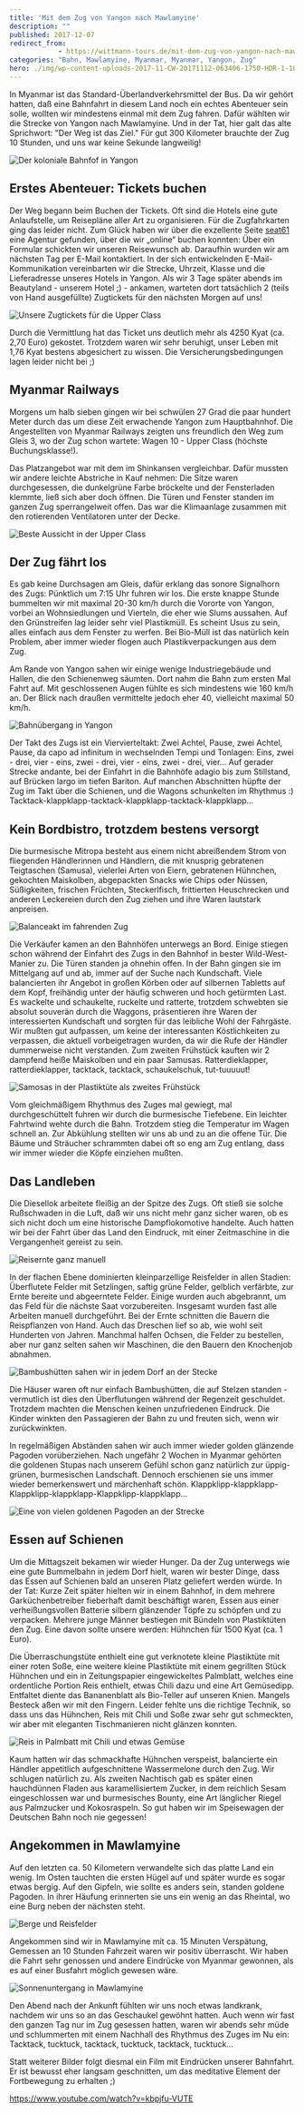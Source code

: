 ```yaml
---
title: 'Mit dem Zug von Yangon nach Mawlamyine'
description: ""
published: 2017-12-07
redirect_from: 
            - https://wittmann-tours.de/mit-dem-zug-von-yangon-nach-mawlamyine/
categories: "Bahn, Mawlamyine, Myanmar, Myanmar, Yangon, Zug"
hero: ./img/wp-content-uploads-2017-11-CW-20171112-063406-1750-HDR-1-1024x683.jpg
---
```

In Myanmar ist das Standard-Überlandverkehrsmittel der Bus. Da wir gehört hatten, daß eine Bahnfahrt in diesem Land noch ein echtes Abenteuer sein solle, wollten wir mindestens einmal mit dem Zug fahren. Dafür wählten wir die Strecke von Yangon nach Mawlamyine. Und in der Tat, hier galt das alte Sprichwort: "Der Weg ist das Ziel." Für gut 300 Kilometer brauchte der Zug 10 Stunden, und uns war keine Sekunde langweilig!

![Der koloniale Bahnfof in Yangon](./img/wp-content-uploads-2017-11-CW-20171112-063406-1750-HDR-1-1024x683.jpg)

<!--more-->

## Erstes Abenteuer: Tickets buchen

Der Weg begann beim Buchen der Tickets. Oft sind die Hotels eine gute Anlaufstelle, um Reisepläne aller Art zu organisieren. Für die Zugfahrkarten ging das leider nicht. Zum Glück haben wir über die exzellente Seite [seat61](https://www.seat61.com/) eine Agentur gefunden, über die wir „online“ buchen konnten: Über ein Formular schickten wir unseren Reisewunsch ab. Daraufhin wurden wir am nächsten Tag per E-Mail kontaktiert. In der sich entwickelnden E-Mail-Kommunikation vereinbarten wir die Strecke, Uhrzeit, Klasse und die Lieferadresse unseres Hotels in Yangon. Als wir 3 Tage später abends im Beautyland - unserem Hotel ;) - ankamen, warteten dort tatsächlich 2 (teils von Hand ausgefüllte) Zugtickets für den nächsten Morgen auf uns!

![Unsere Zugtickets für die Upper Class](./img/wp-content-uploads-2017-11-IMG_1053-Edit-1-1024x588.jpg)

Durch die Vermittlung hat das Ticket uns deutlich mehr als 4250 Kyat (ca. 2,70 Euro) gekostet. Trotzdem waren wir sehr beruhigt, unser Leben mit 1,76 Kyat bestens abgesichert zu wissen. Die Versicherungsbedingungen lagen leider nicht bei ;)

## Myanmar Railways

Morgens um halb sieben gingen wir bei schwülen 27 Grad die paar hundert Meter durch das um diese Zeit erwachende Yangon zum Hauptbahnhof. Die Angestellten von Myanmar Railways zeigten uns freundlich den Weg zum Gleis 3, wo der Zug schon wartete: Wagen 10 - Upper Class (höchste Buchungsklasse!).

Das Platzangebot war mit dem im Shinkansen vergleichbar. Dafür mussten wir andere leichte Abstriche in Kauf nehmen: Die Sitze waren durchgesessen, die dunkelgrüne Farbe bröckelte und der Fensterladen klemmte, ließ sich aber doch öffnen. Die Türen und Fenster standen im ganzen Zug sperrangelweit offen. Das war die Klimaanlage zusammen mit den rotierenden Ventilatoren unter der Decke.

![Beste Aussicht in der Upper Class](http://wittmann-tours.de/wp-content/uploads/2017/11/CW-20171112-071607-1780-HDR-1-1024x683.jpg)

## Der Zug fährt los

Es gab keine Durchsagen am Gleis, dafür erklang das sonore Signalhorn des Zugs: Pünktlich um 7:15 Uhr fuhren wir los. Die erste knappe Stunde bummelten wir mit maximal 20-30 km/h durch die Vororte von Yangon, vorbei an Wohnsiedlungen und Vierteln, die eher wie Slums aussahen. Auf den Grünstreifen lag leider sehr viel Plastikmüll. Es scheint Usus zu sein, alles einfach aus dem Fenster zu werfen. Bei Bio-Müll ist das natürlich kein Problem, aber immer wieder flogen auch Plastikverpackungen aus dem Zug.

Am Rande von Yangon sahen wir einige wenige Industriegebäude und Hallen, die den Schienenweg säumten. Dort nahm die Bahn zum ersten Mal Fahrt auf. Mit geschlossenen Augen fühlte es sich mindestens wie 160 km/h an. Der Blick nach draußen vermittelte jedoch eher 40, vielleicht maximal 50 km/h.

![Bahnübergang in Yangon](http://wittmann-tours.de/wp-content/uploads/2017/11/CW-20171112-073457-1800-1-1024x695.jpg)

Der Takt des Zugs ist ein Viervierteltakt: Zwei Achtel, Pause, zwei Achtel, Pause, da capo ad infinitum in wechselnden Tempi und Tonlagen: Eins, zwei - drei, vier - eins, zwei - drei, vier - eins, zwei - drei, vier… Auf gerader Strecke andante, bei der Einfahrt in die Bahnhöfe adagio bis zum Stillstand, auf Brücken largo im tiefen Bariton. Auf manchen Abschnitten hüpfte der Zug im Takt über die Schienen, und die Wagons schunkelten im Rhythmus :) Tacktack-klappklapp-tacktack-klappklapp-tacktack-klappklapp…

## Kein Bordbistro, trotzdem bestens versorgt

Die burmesische Mitropa besteht aus einem nicht abreißendem Strom von fliegenden Händlerinnen und Händlern, die mit knusprig gebratenen Teigtaschen (Samusa), vielerlei Arten von Eiern, gebratenen Hühnchen, gekochten Maiskolben, abgepackten Snacks wie Chips oder Nüssen, Süßigkeiten, frischen Früchten, Steckerlfisch, frittierten Heuschrecken und anderen Leckereien durch den Zug ziehen und ihre Waren lautstark anpreisen.

![Balanceakt im fahrenden Zug](http://wittmann-tours.de/wp-content/uploads/2017/11/CW-20171112-112444-1907-1-1024x683.jpg)

Die Verkäufer kamen an den Bahnhöfen unterwegs an Bord. Einige stiegen schon während der Einfahrt des Zugs in den Bahnhof in bester Wild-West-Manier zu. Die Türen standen ja ohnehin offen. In der Bahn gingen sie im Mittelgang auf und ab, immer auf der Suche nach Kundschaft. Viele balancierten ihr Angebot in großen Körben oder auf silbernen Tabletts auf dem Kopf, freihändig unter der häufig schweren und hoch getürmten Last. Es wackelte und schaukelte, ruckelte und ratterte, trotzdem schwebten sie absolut souverän durch die Waggons, präsentieren ihre Waren der interessierten Kundschaft und sorgten für das leibliche Wohl der Fahrgäste. Wir mußten gut aufpassen, um keine der interessanten Köstlichkeiten zu verpassen, die aktuell vorbeigetragen wurden, da wir die Rufe der Händler dummerweise nicht verstanden. Zum zweiten Frühstück kauften wir 2 dampfend heiße Maiskolben und ein paar Samusas. Ratterdieklapper, ratterdieklapper, tacktack, tacktack, schaukelschuk, tut-tuuuuut!

![Samosas in der Plastiktüte als zweites Frühstück](http://wittmann-tours.de/wp-content/uploads/2017/11/CW-20171112-091211-1876-1-815x1024.jpg)

Vom gleichmäßigem Rhythmus des Zuges mal gewiegt, mal durchgeschüttelt fuhren wir durch die burmesische Tiefebene. Ein leichter Fahrtwind wehte durch die Bahn. Trotzdem stieg die Temperatur im Wagen schnell an. Zur Abkühlung stellten wir uns ab und zu an die offene Tür. Die Bäume und Sträucher schrammten dabei oft so eng am Zug entlang, dass wir immer wieder die Köpfe einziehen mußten.

## Das Landleben

Die Diesellok arbeitete fleißig an der Spitze des Zugs. Oft stieß sie solche Rußschwaden in die Luft, daß wir uns nicht mehr ganz sicher waren, ob es sich nicht doch um eine historische Dampflokomotive handelte. Auch hatten wir bei der Fahrt über das Land den Eindruck, mit einer Zeitmaschine in die Vergangenheit gereist zu sein.

![Reisernte ganz manuell](http://wittmann-tours.de/wp-content/uploads/2017/11/CW-20171112-082851-1852-1-1024x576.jpg)

In der flachen Ebene dominierten kleinparzellige Reisfelder in allen Stadien: Überflutete Felder mit Setzlingen, saftig grüne Felder, gelblich verfärbte, zur Ernte bereite und abgeerntete Felder. Einige wurden auch abgebrannt, um das Feld für die nächste Saat vorzubereiten. Insgesamt wurden fast alle Arbeiten manuell durchgeführt. Bei der Ernte schnitten die Bauern die Reispflanzen von Hand. Auch das Dreschen lief so ab, wie wohl seit Hunderten von Jahren. Manchmal halfen Ochsen, die Felder zu bestellen, aber nur ganz selten sahen wir Maschinen, die den Bauern den Knochenjob abnahmen.

![Bambushütten sahen wir in jedem Dorf an der Stecke](http://wittmann-tours.de/wp-content/uploads/2017/11/CW-20171112-153019-1924-1-1024x683.jpg)

Die Häuser waren oft nur einfach Bambushütten, die auf Stelzen standen - vermutlich ist dies den Überflutungen während der Regenzeit geschuldet. Trotzdem machten die Menschen keinen unzufriedenen Eindruck. Die Kinder winkten den Passagieren der Bahn zu und freuten sich, wenn wir zurückwinkten.

In regelmäßigen Abständen sahen wir auch immer wieder golden glänzende Pagoden vorüberziehen. Nach ungefähr 2 Wochen in Myanmar gehörten die goldenen Stupas nach unserem Gefühl schon ganz natürlich zur üppig-grünen, burmesischen Landschaft. Dennoch erschienen sie uns immer wieder bemerkenswert und märchenhaft schön. Klappklipp-klappklapp-Klappklipp-klappklapp-Klappklipp-klappklapp…

![Eine von vielen goldenen Pagoden an der Strecke](http://wittmann-tours.de/wp-content/uploads/2017/11/CW-20171112-160651-1937-1-1024x683.jpg)

## Essen auf Schienen

Um die Mittagszeit bekamen wir wieder Hunger. Da der Zug unterwegs wie eine gute Bummelbahn in jedem Dorf hielt, waren wir bester Dinge, dass das Essen auf Schienen bald an unseren Platz geliefert werden würde. In der Tat: Kurze Zeit später hielten wir in einem Bahnhof, in dem mehrere Garküchenbetreiber fieberhaft damit beschäftigt waren, Essen aus einer verheißungsvollen Batterie silbern glänzender Töpfe zu schöpfen und zu verpacken. Mehrere junge Männer bestiegen mit Bündeln von Plastiktüten den Zug. Eine davon sollte unsere werden: Hühnchen für 1500 Kyat (ca. 1 Euro).

Die Überraschungstüte enthielt eine gut verknotete kleine Plastiktüte mit einer roten Soße, eine weitere kleine Plastiktüte mit einem gegrillten Stück Hühnchen und ein in Zeitungspapier eingewickeltes Palmblatt, welches eine ordentliche Portion Reis enthielt, etwas Chili dazu und eine Art Gemüsedipp. Entfaltet diente das Bananenblatt als Bio-Teller auf unseren Knien. Mangels Besteck aßen wir mit den Fingern. Leider fehlte uns die richtige Technik, so dass uns das Hühnchen, Reis mit Chili und Soße zwar sehr gut schmeckten, wir aber mit eleganten Tischmanieren nicht glänzen konnten.

![Reis in Palmbatt mit Chili und etwas Gemüse](http://wittmann-tours.de/wp-content/uploads/2017/11/APC_0804-1-1024x768.jpg)

Kaum hatten wir das schmackhafte Hühnchen verspeist, balancierte ein Händler appetitlich aufgeschnittene Wassermelone durch den Zug. Wir schlugen natürlich zu. Als zweiten Nachtisch gab es später einen hauchdünnen Fladen aus karamellisiertem Zucker, in dem reichlich Sesam eingeschlossen war und burmesisches Bounty, eine Art länglicher Riegel aus Palmzucker und Kokosraspeln. So gut haben wir im Speisewagen der Deutschen Bahn noch nie gegessen!

## Angekommen in Mawlamyine

Auf den letzten ca. 50 Kilometern verwandelte sich das platte Land ein wenig. Im Osten tauchten die ersten Hügel auf und später wurde es sogar etwas bergig. Auf den Gipfeln, wie sollte es anders sein, standen goldene Pagoden. In ihrer Häufung erinnerten sie uns ein wenig an das Rheintal, wo eine Burg neben der nächsten steht.

![Berge und Reisfelder](http://wittmann-tours.de/wp-content/uploads/2017/11/CW-20171112-112658-1908-1-1024x576.jpg)

Angekommen sind wir in Mawlamyine mit ca. 15 Minuten Verspätung, Gemessen an 10 Stunden Fahrzeit waren wir positiv überrascht. Wir haben die Fahrt sehr genossen und andere Eindrücke von Myanmar gewonnen, als es auf einer Busfahrt möglich gewesen wäre.

![Sonnenuntergang in Mawlamyine](http://wittmann-tours.de/wp-content/uploads/2017/11/CW-20171112-173701-1949-1-1024x575.jpg)

Den Abend nach der Ankunft fühlten wir uns noch etwas landkrank, nachdem wir uns so an das Geschaukel gewöhnt hatten. Auch wenn wir fast den ganzen Tag nur im Zug gesessen hatten, waren wir abends sehr müde und schlummerten mit einem Nachhall des Rhythmus des Zuges im Nu ein: Tacktack, tucktuck, tacktack, tucktuck, tacktack, tucktuck…

Statt weiterer Bilder folgt diesmal ein Film mit Eindrücken unserer Bahnfahrt. Er ist bewusst eher langsam geschnitten, um das meditative Element der Fortbewegung zu erhalten ;)

https://www.youtube.com/watch?v=kbpjfu-VUTE

